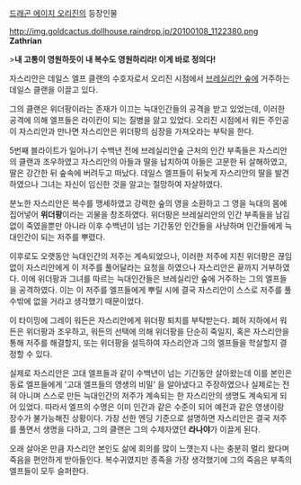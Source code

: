 [[드래곤 에이지 오리진]]의 등장인물

http://img.goldcactus.dollhouse.raindrop.jp/20100108_1122380.png
'''Zathrian'''

>'''내 고통이 영원하듯이 내 복수도 영원하리라! 이게 바로 정의다!'''

자스리안은 데일스 엘프 클랜의 수호자로서 오리진 시점에서 [[브레실리안 숲]]에 거주하는 데일스 클랜을 이끌고 있다.

그의 클랜은 위더팡이라는 존재가 이끄는 늑대인간들의 공격을 받고 있었는데, 이러한 공격에 의해 엘프들은 라이칸이 되는 질병을 앓고 있었다. 오리진 시점에서 워든 주인공이 자스리안과 만나면 자스리안은 위더팡의 심장을 가져오라는 부탁을 한다.

5번째 블라이트가 일어나기 수백년 전에 브레실리안숲 근처의 인간 부족들은 자스리안의 클랜과 조우하였고 자스리안의 아들과 딸을 납치하여 아들은 고문한 뒤 살해하였고, 딸은 강간한 뒤 숲속에 버려두고 떠났다. 데일스 엘프들이 뒤늦게 자스리안의 딸을 발견하였으나 그녀는 자신이 임신한 것을 알고는 절망하여 자살하였다.

분노한 자스리안은 복수를 맹세하였고 강력한 숲의 영을 소환하고 그 영을 늑대의 몸에 집어넣어 '''위더팡'''이라는 괴물을 창조하였다. 위더팡은 브레실리안의 인간 부족들을 남김없이 죽였을뿐만 아니라 이후 수백년이 넘는 기간동안 인간들을 사냥하며 인간들에게 늑대인간이 되는 저주를 뿌렸다.

이후로도 오랫동안 늑대인간의 저주는 계속되었으나, 이러한 저주에 지친 위더팡은 끊임없이 자스리안에게 이 저주를 풀어달라는 요청을 하였으나 자스리안은 끝까지 거부하였다. 이에 위더팡과 그녀를 따르는 늑대인간들은 브레실리안 숲에 거주하는 그의 엘프들을 공격하였다. 이는 이 저주를 엘프들에게 뿌릴 시에 결국 자스리안이 스스로 저주를 풀 수밖에 없을 거라고 생각했기 때문이었다.

이 타이밍에 그레이 워든은 자스리안에게 위더팡 퇴치를 부탁받는다. 폐허 지하에서 워든은 위더팡과 조우하고, 워든의 선택에 의해 위더팡을 단순히 죽일지, 혹은 자스리안을 통해 저주를 해결할지, 또는 위더팡을 설득하여 자스리안과 그의 엘프들을 학살할지 결정할 수 있다.

실제로 자스리안은 고대 엘프들과 같이 수백년이 넘는 기간동안 살아왔는데 이를 본인은 동료 엘프들에게 '고대 엘프들의 영생의 비밀' 을 알아냈다고 주장하였으나 실제로는 전혀 아니며 스스로 만든 늑대인간의 저주가 계속되는 한 자스리안의 생명도 계속되게 되어 있었다. 따라서 엘프의 수명은 이미 인간과 같은 수준이 되어 예전과 같은 영생이랑 장수가 불가능해진 상황이다. 가장 선한 엔딩 기준으로 설명하면 자스리안은 결국 저주를 풀면서 생명을 다하고, 그의 클랜은 그의 수제자였던 '''라나야'''가 이끌게 된다. 

오래 살아온 만큼 자스리안 본인도 삶에 회의를 많이 느꼇는지 나는 충분히 멀리 왔다며 죽음을 편안하게 받아들인다. 복수귀였지만 종족을 가장 생각했기에 그의 죽음은 부족의 엘프들이 모두 슬퍼한다.
